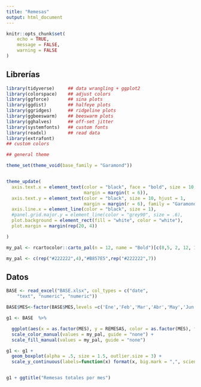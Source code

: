 ```yaml
---
title: "Remesas"
output: html_document
---
```


```r
knitr::opts_chunk$set(
	echo = TRUE,
	message = FALSE,
	warning = FALSE
)
```

## Librerías



```r
library(tidyverse)     ## data wrangling + ggplot2
library(colorspace)    ## adjust colors
library(ggforce)       ## sina plots
library(ggdist)        ## halfeye plots
library(ggridges)      ## ridgeline plots
library(ggbeeswarm)    ## beeswarm plots
library(gghalves)      ## off-set jitter
library(systemfonts)   ## custom fonts
library(readxl)        ## read data
library(extrafont)     
## custom colors
```


```r
## general theme

theme_set(theme_void(base_family = "Garamond"))


theme_update(
  axis.text.x = element_text(color = "black", face = "bold", size = 10,
                             margin = margin(t = 6)),
  axis.text.y = element_text(color = "black", size = 10, hjust = 1,
                             margin = margin(r = 6), family = "Garamond"),
  axis.line.x = element_line(color = "black", size = 1),
  #panel.grid.major.y = element_line(color = "grey90", size = .6),
  plot.background = element_rect(fill = "white", color = "white"),
  plot.margin = margin(rep(20, 4))

)

```


```r
my_pal <- rcartocolor::carto_pal(n = 12, name = "Bold")[c(8,5, 2, 12, 1,7,3,4,6,9,10,11)]
```


```r
my_pal <- c(rep("#222222",4),"#B857E5",rep("#222222",7))
```




## Datos


```r
BASE <- read_excel("BASE.xlsx", col_types = c("date", 
    "text", "numeric", "numeric"))
```

```r
BASE$MES<-factor(BASE$MES,levels =c('Ene','Feb','Mar','Abr','May','Jun','Jul','Ago','Sep','Oct','Nov','Dic'))
```



```r

g1 <- BASE  %>%

  ggplot(aes(x = as.factor(MES), y = REMESAS, color = as.factor(MES), fill = as.factor(MES))) +
  scale_color_manual(values = my_pal, guide = "none") +
  scale_fill_manual(values = my_pal, guide = "none")

g1 <- g1 +
  geom_boxplot(alpha = .5, size = 1.5, outlier.size = 3) +
  scale_y_continuous(labels=function(x) format(x, big.mark = ",", scientific = FALSE)) + theme(legend.position="none")


g1 + ggtitle("Remesas totales por mes")

```

 








